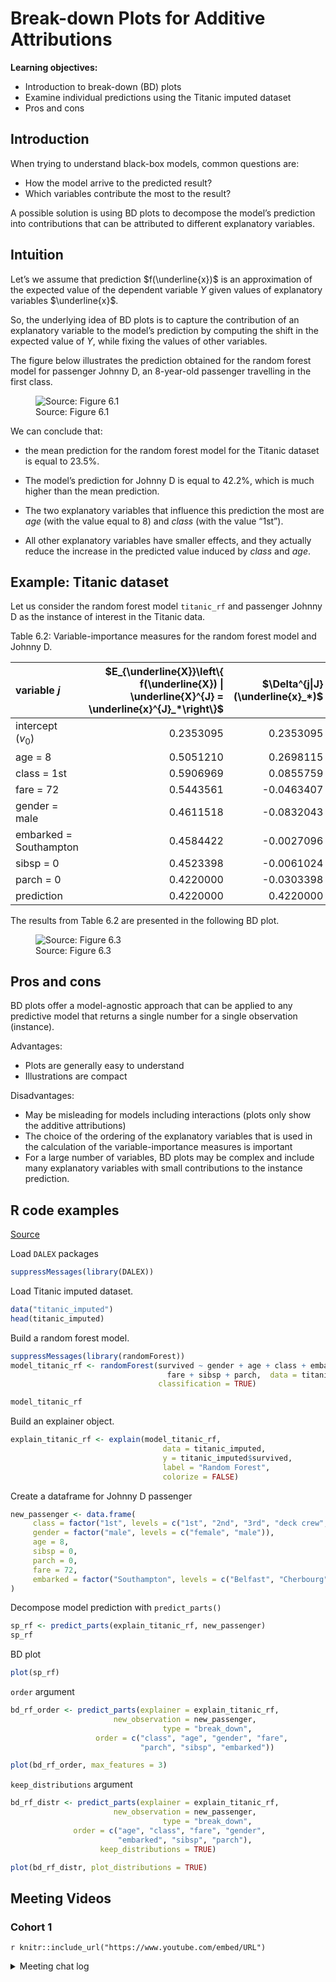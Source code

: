 # Break-down Plots for Additive Attributions

**Learning objectives:**

- Introduction to break-down (BD) plots
- Examine individual predictions using the Titanic imputed dataset
- Pros and cons

## Introduction

When trying to understand black-box models, common questions are:

- How the model arrive to the predicted result?
- Which variables contribute the most to the result?

A possible solution is using BD plots to decompose the model’s prediction into contributions that can be attributed to different explanatory variables.

## Intuition

Let's we assume that prediction $f(\underline{x})$ is an approximation of the expected value of the dependent variable $Y$ given values of explanatory variables $\underline{x}$.

So, the underlying idea of BD plots is to capture the contribution of an explanatory variable to the model's prediction by computing the shift in the expected value of $Y$, while fixing the values of other variables. 

The figure below illustrates the prediction obtained for the random forest model for passenger Johnny D, an 8-year-old passenger travelling in the first class.

![Source: Figure 6.1](img/06-bd-plots/break_down_distr.png)

We can conclude that:

- the mean prediction for the random forest model for the Titanic dataset is equal to 23.5\%.

- The model's prediction for Johnny D is equal to 42.2\%, which is much higher than the mean prediction.

- The two explanatory variables that influence this prediction the most are *age* (with the value equal to 8) and *class* (with the value "1st").

- All other explanatory variables have smaller effects, and they actually reduce the increase in the predicted value induced by *class* and *age*.

## Example: Titanic dataset

Let us consider the random forest model `titanic_rf` and passenger Johnny D  as the instance of interest in the Titanic data.

Table 6.2: Variable-importance measures for the random forest model and Johnny D.

|variable $j$           |  $E_{\underline{X}}\left\{ f(\underline{X}) | \underline{X}^{J} = \underline{x}^{J}_*\right\}$ |  $\Delta^{j|J}(\underline{x}_*)$ |
|:----------------------|-----------:|------------:|
|intercept $(v_0)$      |   0.2353095|    0.2353095|
|age = 8                |   0.5051210|    0.2698115|
|class = 1st            |   0.5906969|    0.0855759|
|fare = 72              |   0.5443561|   -0.0463407|
|gender = male          |   0.4611518|   -0.0832043|
|embarked = Southampton |   0.4584422|   -0.0027096|
|sibsp = 0              |   0.4523398|   -0.0061024|
|parch = 0              |   0.4220000|   -0.0303398|
|prediction             |   0.4220000|    0.4220000|

The results from Table 6.2 are presented in the following BD plot.

![Source: Figure 6.3](img/06-bd-plots/BDjohnyExample-1.png)

## Pros and cons

BD plots offer a model-agnostic approach that can be applied to any predictive model that returns a single number for a single observation (instance).

Advantages:

- Plots are generally easy to understand
- Illustrations are compact

Disadvantages:

- May be misleading for models including interactions (plots only show the additive attributions)
- The choice of the ordering of the explanatory variables that is used in the calculation of the variable-importance measures is important
- For a large number of variables, BD plots may be complex and include many explanatory variables with small contributions to the instance prediction.

## R code examples

[Source](https://modeloriented.github.io/DALEX/articles/vignette_titanic.html)

Load `DALEX` packages
```r
suppressMessages(library(DALEX))
```

Load Titanic imputed dataset.
```r
data("titanic_imputed")
head(titanic_imputed)
```

Build a random forest model.
```r
suppressMessages(library(randomForest))
model_titanic_rf <- randomForest(survived ~ gender + age + class + embarked + 
                                   fare + sibsp + parch,  data = titanic_imputed, 
                                 classification = TRUE)

model_titanic_rf
```

Build an explainer object.
```r
explain_titanic_rf <- explain(model_titanic_rf, 
                                  data = titanic_imputed,
                                  y = titanic_imputed$survived, 
                                  label = "Random Forest",
                                  colorize = FALSE)
```

Create a dataframe for Johnny D passenger
```r
new_passenger <- data.frame(
     class = factor("1st", levels = c("1st", "2nd", "3rd", "deck crew", "engineering crew", "restaurant staff", "victualling crew")),
     gender = factor("male", levels = c("female", "male")),
     age = 8,
     sibsp = 0,
     parch = 0,
     fare = 72,
     embarked = factor("Southampton", levels = c("Belfast", "Cherbourg", "Queenstown", "Southampton"))
)
```

Decompose model prediction with `predict_parts()`
```r
sp_rf <- predict_parts(explain_titanic_rf, new_passenger)
sp_rf
```

BD plot
```r
plot(sp_rf)
```

`order` argument
```r
bd_rf_order <- predict_parts(explainer = explain_titanic_rf,
                       new_observation = new_passenger, 
                                  type = "break_down",
                   order = c("class", "age", "gender", "fare", 
                             "parch", "sibsp", "embarked"))

plot(bd_rf_order, max_features = 3)
```

`keep_distributions` argument
```r
bd_rf_distr <- predict_parts(explainer = explain_titanic_rf,
                       new_observation = new_passenger, 
                                  type = "break_down",
              order = c("age", "class", "fare", "gender", 
                        "embarked", "sibsp", "parch"),
                    keep_distributions = TRUE)

plot(bd_rf_distr, plot_distributions = TRUE)
```

## Meeting Videos {-}

### Cohort 1 {-}

`r knitr::include_url("https://www.youtube.com/embed/URL")`

<details>
<summary> Meeting chat log </summary>

```
LOG
```
</details>
